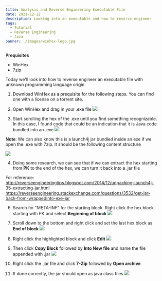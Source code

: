 ```yaml
---
title: Analysis and Reverse Engineering Executable File
date: 2021-12-12
description: Looking into an executable and how to reverse engineer
tags:
  - Tutorial
  - Reverse Engineering
  - Java
banner: ./images/winhex-logo.jpg
---
```


**Prequisites**

* WinHex
* 7zip

Today we'll look into how to reverse engineer an executable file with unknown programming language origin

1. Download WinHex as a prequisite for the following steps. You can find one with a license on a torrent site.

2. Open WinHex and drag in your .exe file
  ![](./images/1.png)

3. Start scrolling the hex of the .exe until you find something recognizable.  
In this case, I found code that could be an indication that it is Java code bundled into an .exe
  ![](./images/2.png)

**Note**: We can also know this is a launch4j jar bundled inside an exe if we open the .exe with 7zip. It should be the following content structure

 ![](./images/3.png)


4. Doing some research, we can see that if we can extract the hex starting from **PK** to the end of the hex, we can turn it back into a .jar file

For reference:  
http://reverseengineeringtips.blogspot.com/2014/12/unpacking-launch4j-35-extracting-jar.html  
https://reverseengineering.stackexchange.com/questions/3532/get-jar-back-from-wrappedinto-exe-jar  

6. Search for "META-INF" for the starting block. Right click the hex block starting with PK and select **Beginning of block**
![](./images/4.png)

7. Scroll down to the bottom and right click and set the last hex block as **End of block**
![](./images/5.png)

8. Right click the highlighted block and click **Edit**
![](./images/6.png)

9. Then click **Copy Block** followed by **Into New file** and name the file appended with .jar
![](./images/7.png)

10. Right click the .jar file and click **7-Zip** followed by **Open archive**

11. If done correctly, the jar should open as java class files
![](./images/8.png)

